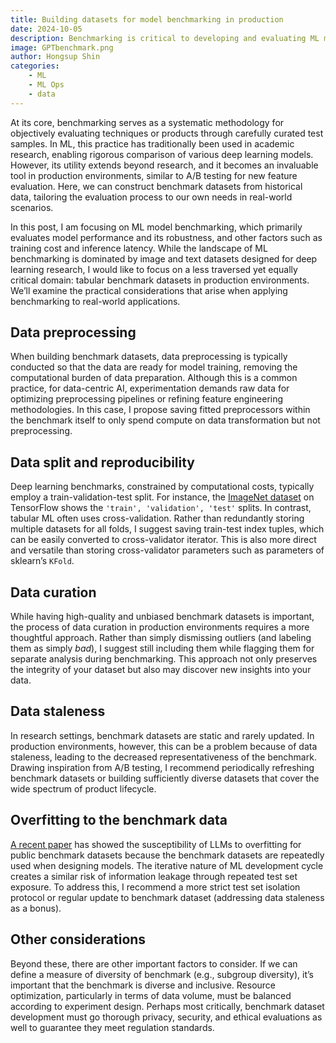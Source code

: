 ```yaml
---
title: Building datasets for model benchmarking in production
date: 2024-10-05
description: Benchmarking is critical to developing and evaluating ML models in both research and development settings. In production, we can use benchmarking to evaluate new features on historic data, similar to A/B testing. In this post, I discuss practical considerations when building custom benchmark datasets for ML models in production.
image: GPTbenchmark.png
author: Hongsup Shin
categories: 
    - ML
    - ML Ops
    - data
---
```


At its core, benchmarking serves as a systematic methodology for objectively evaluating techniques or products through carefully curated test samples. In ML, this practice has traditionally been used in academic research, enabling rigorous comparison of various deep learning models. However, its utility extends beyond research, and it becomes an invaluable tool in production environments, similar to A/B testing for new feature evaluation. Here, we can construct benchmark datasets from historical data, tailoring the evaluation process to our own needs in real-world scenarios.

In this post, I am focusing on ML model benchmarking, which primarily evaluates model performance and its robustness, and other factors such as training cost and inference latency. While the landscape of ML benchmarking is dominated by image and text datasets designed for deep learning research, I would like to focus on a less traversed yet equally critical domain: tabular benchmark datasets in production environments. We'll examine the practical considerations that arise when applying benchmarking to real-world applications.

## Data preprocessing

When building benchmark datasets, data preprocessing is typically conducted so that the data are ready for model training, removing the computational burden of data preparation. Although this is a common practice, for data-centric AI, experimentation demands raw data for optimizing preprocessing pipelines or refining feature engineering methodologies. In this case, I propose saving fitted preprocessors within the benchmark itself to only spend compute on data transformation but not preprocessing.

## Data split and reproducibility

Deep learning benchmarks, constrained by computational costs, typically employ a train-validation-test split. For instance, the [ImageNet dataset](https://www.tensorflow.org/datasets/catalog/imagenet2012) on TensorFlow shows the `'train', 'validation', 'test'` splits. In contrast, tabular ML often uses cross-validation. Rather than redundantly storing multiple datasets for all folds, I suggest saving train-test index tuples, which can be easily converted to cross-validator iterator. This is also more direct and versatile than storing cross-validator parameters such as parameters of sklearn's `KFold`.

## Data curation

While having high-quality and unbiased benchmark datasets is important, the process of data curation in production environments requires a more thoughtful approach. Rather than simply dismissing outliers (and labeling them as simply *bad*), I suggest still including them while flagging them for separate analysis during benchmarking. This approach not only preserves the integrity of your dataset but also may discover new insights into your data.

## Data staleness

In research settings, benchmark datasets are static and rarely updated. In production environments, however, this can be a problem because of data staleness, leading to the decreased representativeness of the benchmark. Drawing inspiration from A/B testing, I recommend periodically refreshing benchmark datasets or building sufficiently diverse datasets that cover the wide spectrum of product lifecycle.

## Overfitting to the benchmark data

[A recent paper](https://arxiv.org/abs/2405.00332) has showed the susceptibility of LLMs to overfitting for public benchmark datasets because the benchmark datasets are repeatedly used when designing models. The iterative nature of ML development cycle creates a similar risk of information leakage through repeated test set exposure. To address this, I recommend a more strict test set isolation protocol or regular update to benchmark dataset (addressing data staleness as a bonus).

## Other considerations

Beyond these, there are other important factors to consider. If we can define a measure of diversity of benchmark (e.g., subgroup diversity), it's important that the benchmark is diverse and inclusive. Resource optimization, particularly in terms of data volume, must be balanced according to experiment design. Perhaps most critically, benchmark dataset development must go thorough privacy, security, and ethical evaluations as well to guarantee they meet regulation standards.